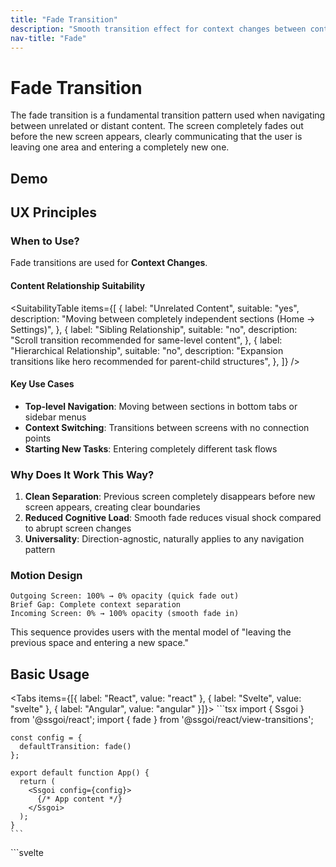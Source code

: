 ```yaml
---
title: "Fade Transition"
description: "Smooth transition effect for context changes between content"
nav-title: "Fade"
---
```


# Fade Transition

The fade transition is a fundamental transition pattern used when navigating between unrelated or distant content. The screen completely fades out before the new screen appears, clearly communicating that the user is leaving one area and entering a completely new one.

## Demo

<ViewTransitionDemo type="fade" />

## UX Principles

### When to Use?

Fade transitions are used for **Context Changes**.

#### Content Relationship Suitability

<SuitabilityTable
  items={[
    {
      label: "Unrelated Content",
      suitable: "yes",
      description:
        "Moving between completely independent sections (Home → Settings)",
    },
    {
      label: "Sibling Relationship",
      suitable: "no",
      description: "Scroll transition recommended for same-level content",
    },
    {
      label: "Hierarchical Relationship",
      suitable: "no",
      description:
        "Expansion transitions like hero recommended for parent-child structures",
    },
  ]}
/>

#### Key Use Cases

- **Top-level Navigation**: Moving between sections in bottom tabs or sidebar menus
- **Context Switching**: Transitions between screens with no connection points
- **Starting New Tasks**: Entering completely different task flows

### Why Does It Work This Way?

1. **Clean Separation**: Previous screen completely disappears before new screen appears, creating clear boundaries
2. **Reduced Cognitive Load**: Smooth fade reduces visual shock compared to abrupt screen changes
3. **Universality**: Direction-agnostic, naturally applies to any navigation pattern

### Motion Design

```
Outgoing Screen: 100% → 0% opacity (quick fade out)
Brief Gap: Complete context separation
Incoming Screen: 0% → 100% opacity (smooth fade in)
```

This sequence provides users with the mental model of "leaving the previous space and entering a new space."

## Basic Usage

<Tabs items={[{ label: "React", value: "react" }, { label: "Svelte", value: "svelte" }, { label: "Angular", value: "angular" }]}>
  <TabPanel value="react">
    ```tsx
    import { Ssgoi } from '@ssgoi/react';
    import { fade } from '@ssgoi/react/view-transitions';

    const config = {
      defaultTransition: fade()
    };

    export default function App() {
      return (
        <Ssgoi config={config}>
          {/* App content */}
        </Ssgoi>
      );
    }
    ```

  </TabPanel>
  <TabPanel value="svelte">
    ```svelte
    <script>
      import { Ssgoi } from '@ssgoi/svelte';
      import { fade } from '@ssgoi/svelte/view-transitions';

      const config = {
        defaultTransition: fade()
      };
    </script>

    <Ssgoi {config}>
      <slot />
    </Ssgoi>
    ```

  </TabPanel>
  <TabPanel value="angular">
    ```typescript
    import { Component } from "@angular/core";
    import { RouterOutlet } from "@angular/router";
    import { Ssgoi } from "@ssgoi/angular";
    import { fade } from "@ssgoi/angular/view-transitions";
    import type { SsgoiConfig } from "@ssgoi/angular";

    @Component({
      selector: "app-root",
      standalone: true,
      imports: [RouterOutlet, Ssgoi],
      template: `
        <div
          ssgoi
          [config]="config"
          style="position: relative; min-height: 100vh;"
        >
          <router-outlet />
        </div>
      `
    })
    export class AppComponent {
      config: SsgoiConfig = {
        defaultTransition: fade()
      };
    }
    ```
  </TabPanel>
</Tabs>

## Practical Examples

### 1. Tab Navigation

Moving between major sections in bottom tabs or top tabs:

<Tabs items={[{ label: "React", value: "react" }, { label: "Svelte", value: "svelte" }, { label: "Angular", value: "angular" }]}>
  <TabPanel value="react">
    ```tsx
    const config = {
      transitions: [
        {
          from: '/home',
          to: '/profile',
          transition: fade(),
          symmetric: true
        },
        {
          from: '/home',
          to: '/settings',
          transition: fade(),
          symmetric: true
        }
      ]
    };
    ```
  </TabPanel>
  <TabPanel value="svelte">
    ```svelte
    <script>
      const config = {
        transitions: [
          {
            from: '/home',
            to: '/profile',
            transition: fade(),
            symmetric: true
          },
          {
            from: '/home',
            to: '/settings',
            transition: fade(),
            symmetric: true
          }
        ]
      };
    </script>
    ```
  </TabPanel>
  <TabPanel value="angular">
    ```typescript
    import { Component } from "@angular/core";
    import { Ssgoi } from "@ssgoi/angular";
    import { fade } from "@ssgoi/angular/view-transitions";
    import type { SsgoiConfig } from "@ssgoi/angular";

    @Component({
      selector: "app-root",
      standalone: true,
      imports: [Ssgoi],
      template: `
        <div ssgoi [config]="config">
          <!-- App content -->
        </div>
      `
    })
    export class AppComponent {
      config: SsgoiConfig = {
        transitions: [
          {
            from: '/home',
            to: '/profile',
            transition: fade(),
            symmetric: true
          },
          {
            from: '/home',
            to: '/settings',
            transition: fade(),
            symmetric: true
          }
        ]
      };
    }
    ```
  </TabPanel>
</Tabs>

### 2. Quick Transitions (Immediate Response)

When quick response to user actions is needed:

<Tabs items={[{ label: "React", value: "react" }, { label: "Svelte", value: "svelte" }, { label: "Angular", value: "angular" }]}>
  <TabPanel value="react">
    ```tsx
    const config = {
      defaultTransition: fade({
        inSpring: { //Applies when entering the page.
          stiffness: 400,  // Fast transition
          damping: 35      // Smooth finish
        }
        outSpring: { //Applies when you leave the page.
          stiffness: 400,  // Fast transition
          damping: 35      // Smooth finish
        }
      })
    };
    ```
  </TabPanel>
  <TabPanel value="svelte">
    ```svelte
    <script>
      const config = {
        defaultTransition: fade({
          inSpring: { //Applies when entering the page.
            stiffness: 400,  // Fast transition
            damping: 35      // Smooth finish
          },
          outSpring: { //Applies when you leave the page.
            stiffness: 400,  // Fast transition
            damping: 35      // Smooth finish
          }
        })
      };
    </script>
    ```
  </TabPanel>
  <TabPanel value="angular">
    ```typescript
    import { Component } from "@angular/core";
    import { Ssgoi } from "@ssgoi/angular";
    import { fade } from "@ssgoi/angular/view-transitions";
    import type { SsgoiConfig } from "@ssgoi/angular";

    @Component({
      selector: "app-root",
      standalone: true,
      imports: [Ssgoi],
      template: `
        <div ssgoi [config]="config">
          <!-- App content -->
        </div>
      `
    })
    export class AppComponent {
      config: SsgoiConfig = {
        defaultTransition: fade({
          inSpring: { //Applies when entering the page.
            stiffness: 400,  // Fast transition
            damping: 35      // Smooth finish
          },
          outSpring: { //Applies when you leave the page.
            stiffness: 400,  // Fast transition
            damping: 35      // Smooth finish
          }
        })
      };
    }
    ```
  </TabPanel>
</Tabs>

### 3. Elegant Transitions (Premium Feel)

For pages where brand experience is important:

<Tabs items={[{ label: "React", value: "react" }, { label: "Svelte", value: "svelte" }, { label: "Angular", value: "angular" }]}>
  <TabPanel value="react">
    ```tsx
    const config = {
      defaultTransition: fade({
         inSpring: { //Applies when entering the page.
            stiffness: 150,  // Slow transition
            damping: 25      // Smooth deceleration
          },
          outSpring: { //Applies when you leave the page.
           stiffness: 150,  // Slow transition
           damping: 25      // Smooth deceleration
          }
      })
    };
    ```
  </TabPanel>
  <TabPanel value="svelte">
    ```svelte
    <script>
      const config = {
        defaultTransition: fade({
           inSpring: { //Applies when entering the page.
            stiffness: 150,  // Slow transition
            damping: 25      // Smooth deceleration
          },
          outSpring: { //Applies when you leave the page.
           stiffness: 150,  // Slow transition
           damping: 25      // Smooth deceleration
          }
        })
      };
    </script>
    ```
  </TabPanel>
  <TabPanel value="angular">
    ```typescript
    import { Component } from "@angular/core";
    import { Ssgoi } from "@ssgoi/angular";
    import { fade } from "@ssgoi/angular/view-transitions";
    import type { SsgoiConfig } from "@ssgoi/angular";

    @Component({
      selector: "app-root",
      standalone: true,
      imports: [Ssgoi],
      template: `
        <div ssgoi [config]="config">
          <!-- App content -->
        </div>
      `
    })
    export class AppComponent {
      config: SsgoiConfig = {
        defaultTransition: fade({
           inSpring: { //Applies when entering the page.
            stiffness: 150,  // Slow transition
            damping: 25      // Smooth deceleration
          },
          outSpring: { //Applies when you leave the page.
           stiffness: 150,  // Slow transition
           damping: 25      // Smooth deceleration
          }
        })
      };
    }
    ```
  </TabPanel>
</Tabs>

## Accessibility

- Automatically disables animations when `prefers-reduced-motion` is set
- Screen readers correctly recognize content changes during transitions
- Fully compatible with keyboard navigation

## Best Practices

### ✅ DO

- Use as default for top-level navigation
- Use when content completely changes
- When providing a mobile app-like experience

### ❌ DON'T

- Don't use for related content navigation (use slide or scroll instead)
- Avoid overly slow fades (users feel frustrated)
- Don't use for partial UI changes
